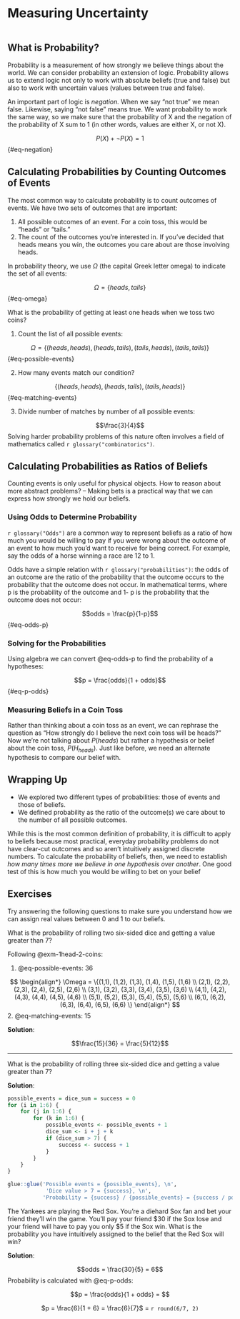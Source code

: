 # Measuring Uncertainty

```r

```

## What is Probability?

Probability is a measurement of how strongly we believe things about the world. We can consider probability an extension of logic. Probability allows us to extend logic not only to work with absolute beliefs (true and false) but also to work with uncertain values (values between true and false).

An important part of logic is *negation.* When we say “not true” we mean false. Likewise, saying “not false” means true. We want probability to work the same way, so we make sure that the probability of X and the negation of the probability of X sum to 1 (in other words, values are either X, or not X). 

$$P(X) + \neg{P(X)} = 1$$ {#eq-negation}

## Calculating Probabilities by Counting Outcomes of Events

The most common way to calculate probability is to count outcomes of events. We have two sets of outcomes that are important:

1. All possible outcomes of an event. For a coin toss, this would be “heads” or “tails.” 
2. The count of the outcomes you’re interested in. If you’ve decided that heads means you win, the outcomes you care about are those involving heads.

In probability theory, we use $\Omega$ (the capital Greek letter omega) to indicate the set of all events:

$$\Omega = \{heads, tails\}$${#eq-omega}

::: {#exm-1head-2-coins}
What is the probability of getting at least one heads when we toss two coins? 

1. Count the list of all possible events:

$$\Omega = \{(heads, heads), (heads, tails), (tails, heads), (tails, tails) \}$$ {#eq-possible-events}

2. How many events match our condition?

$$\{(heads, heads), (heads, tails), (tails, heads) \}$$ {#eq-matching-events}

3. Divide number of matches by number of all possible events:

$$\frac{3}{4}$$
Solving harder probability problems of this nature often involves a field of mathematics called `r glossary("combinatorics")`.

:::

## Calculating Probabilities as Ratios of Beliefs

Counting events is only useful for physical objects. How to reason about more abstract problems? -- Making bets is a practical way that we can express how strongly we hold our beliefs.

### Using Odds to Determine Probability

`r glossary("Odds")` are a common way to represent beliefs as a ratio of how much you would be willing to pay if you were wrong about the outcome of an event to how much you’d want to receive for being correct. For example, say the odds of a horse winning a race are 12 to 1.

Odds have a simple relation with `r glossary("probabilities")`: the odds of an outcome are the ratio of the probability that the outcome occurs to the probability that the outcome does not occur. In mathematical terms, where p is the probability of the outcome and  1- p is the probability that the outcome does not occur:

$$odds = \frac{p}{1-p}$$ {#eq-odds-p}

### Solving for the Probabilities

Using algebra we can convert @eq-odds-p to find the probability of a hypotheses:

$$p = \frac{odds}{1 + odds}$$ {#eq-p-odds}

### Measuring Beliefs in a Coin Toss

Rather than thinking about a coin toss as an event, we can rephrase the question as “How strongly do I believe the next coin toss will be heads?” Now we’re not talking about $P(heads)$ but rather a hypothesis or belief about the coin toss, $P(H_{heads})$. Just like before, we need an alternate hypothesis to compare our belief with. 

## Wrapping Up

- We explored two different types of probabilities: those of events and those of beliefs. 
- We defined probability as the ratio of the outcome(s) we care about to the number of all possible outcomes.

While this is the most common definition of probability, it is difficult to apply to beliefs because most practical, everyday probability problems do not have clear-cut outcomes and so aren’t intuitively assigned discrete numbers. To calculate the probability of beliefs, then, we need to establish *how many times more we believe in one hypothesis over another*. One good test of this is how much you would be willing to bet on your belief

## Exercises

Try answering the following questions to make sure you understand how we can assign real values between 0 and 1 to our beliefs. 

::: {#exm-02-1}
What is the probability of rolling two six-sided dice and getting a value greater than 7?

Following @exm-1head-2-coins:

1. @eq-possible-events: $36$


$$
\begin{align*}
\Omega = \{(1,1), (1,2), (1,3), (1,4), (1,5), (1,6) \\ 
(2,1), (2,2), (2,3), (2,4), (2,5), (2,6) \\ 
(3,1), (3,2), (3,3), (3,4), (3,5), (3,6) \\ 
(4,1), (4,2), (4,3), (4,4), (4,5), (4,6) \\ 
(5,1), (5,2), (5,3), (5,4), (5,5), (5,6) \\ 
(6,1), (6,2), (6,3), (6,4), (6,5), (6,6) \}
\end{align*}
$$
2. @eq-matching-events:  $15$

**Solution**: 

$$\frac{15}{36} = \frac{5}{12}$$
:::
***

::: {#exm-02-2}
What is the probability of rolling three six-sided dice and getting a value greater than 7?

**Solution**:

```r
possible_events = dice_sum = success = 0
for (i in 1:6) {
    for (j in 1:6) {
        for (k in 1:6) {
            possible_events <- possible_events + 1
            dice_sum <- i + j + k
            if (dice_sum > 7) {
                success <- success + 1
            }
        }
    }
}

glue::glue('Possible events = {possible_events}, \n',
            'Dice value > 7 = {success}, \n',
           'Probability = {success} / {possible_events} = {success / possible_events}')

```
:::

::: {exm-02-3}
The Yankees are playing the Red Sox. You’re a diehard Sox fan and bet your friend they’ll win the game. You’ll pay your friend \$30 if the Sox lose and your friend will have to pay you only \$5 if the Sox win. What is the probability you have intuitively assigned to the belief that the Red Sox will win?

**Solution**:

$$odds = \frac{30}{5} = 6$$
Probability is calculated with @eq-p-odds: 

$$p = \frac{odds}{1 + odds} = $$  

<center>$p = \frac{6}{1 + 6} = \frac{6}{7}$ = `r round(6/7, 2)`</center>

:::

